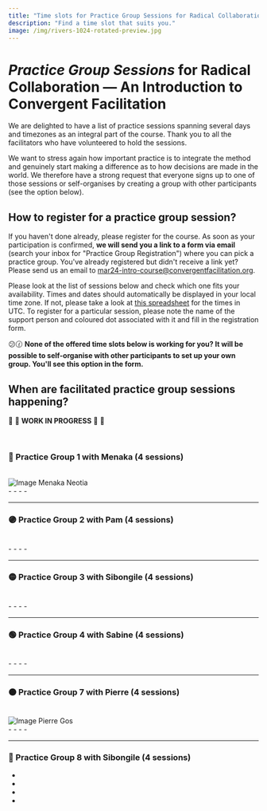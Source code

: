 ```yaml
---
title: "Time slots for Practice Group Sessions for Radical Collaboration — An Introduction to Convergent Facilitation with Paul and Verene"
description: "Find a time slot that suits you."
image: /img/rivers-1024-rotated-preview.jpg
---
```




# *Practice Group Sessions* for Radical Collaboration — An Introduction to Convergent Facilitation 

We are delighted to have a list of practice sessions spanning several days and timezones as an integral part of the course. Thank you to all the facilitators who have volunteered to hold the sessions. 

We want to stress again how important practice is to integrate the method and genuinely start making a difference as to how decisions are made in the world. We therefore have a strong request that everyone signs up to one of those sessions or self-organises by creating a group with other participants (see the option below).  

## How to register for a practice group session?

If you haven't done already, please register for the course. As soon as your participation is confirmed, **we will send you a link to a form via email** (search your inbox for "Practice Group Registration") where you can pick a practice group. You've already registered but didn't receive a link yet? Please send us an email to [mar24-intro-course@convergentfacilitation.org](mailto:mar24-intro-course@convergentfacilitation.org).

Please look at the list of sessions below and check which one fits your availability. Times and dates should automatically be displayed in your local time zone. If not, please take a look at [this spreadsheet](https://docs.google.com/spreadsheets/d/1xXLeedV9pK_vUOzZGaTWgNlQ68B2BbbMHAC4USEiTWQ/edit#gid=519258374) for the times in UTC. To register for a particular session, please note the name of the support person and coloured dot associated with it and fill in the registration form. 

😕🕜 **None of the offered time slots below is working for you? It will be possible to self-organise with other participants to set up your own group. You'll see this option in the form.**

## When are facilitated practice group sessions happening?

:construction: :seedling: **WORK IN PROGRESS**  :seedling: :construction:

<br/> 

### 🔴 Practice Group 1 with Menaka (4 sessions)

   
<br/> 
   
<div className="column-container">
  <div style={{ flex: 1, paddingRight: '10px', textAlign: 'center' }}>
	<img src="/img/Menaka.webp" alt="Image Menaka Neotia" className="round-image" style={{height: "200px", width: "auto"}}/>
  </div>
  <div style={{ flex: 2, paddingLeft: '10px' }}>
	- <LocalTime year={2024} month={3} day={6} startHour={8} startMinute={0} endHour={9} endMinute={30}/>
	- <LocalTime year={2024} month={3} day={13} startHour={8} startMinute={0} endHour={9} endMinute={30}/>
	- <LocalTime year={2024} month={3} day={20} startHour={8} startMinute={0} endHour={9} endMinute={30}/>
	- <LocalTime year={2024} month={3} day={27} startHour={8} startMinute={0} endHour={9} endMinute={30}/>
  </div>
</div>

---- 

### 🟣 Practice Group 2 with Pam (4 sessions)

   
<br/> 
   
<div className="column-container">
  <div style={{ flex: 2, paddingLeft: '10px' }}>
	- <LocalTime year={2024} month={3} day={7} startHour={0} startMinute={45} endHour={2} endMinute={15}/>
	- <LocalTime year={2024} month={3} day={13} startHour={23} startMinute={45} endHour={1} endMinute={15}/>
	- <LocalTime year={2024} month={3} day={20} startHour={23} startMinute={45} endHour={1} endMinute={15}/>
	- <LocalTime year={2024} month={3} day={27} startHour={23} startMinute={45} endHour={1} endMinute={15}/>
  </div>
</div>

----

### 🟡 Practice Group 3 with Sibongile (4 sessions)

   
<br/> 
   
<div className="column-container">
  <div style={{ flex: 2, paddingLeft: '10px' }}>
	- <LocalTime year={2024} month={3} day={7} startHour={9} startMinute={0} endHour={10} endMinute={30}/>
	- <LocalTime year={2024} month={3} day={14} startHour={9} startMinute={0} endHour={10} endMinute={30}/>
	- <LocalTime year={2024} month={3} day={21} startHour={9} startMinute={0} endHour={10} endMinute={30}/>
	- <LocalTime year={2024} month={3} day={28} startHour={9} startMinute={0} endHour={10} endMinute={30}/>
  </div>
</div>

---- 

### 🟢 Practice Group 4 with Sabine (4 sessions)

   
<br/> 
   
<div className="column-container">
  <div style={{ flex: 2, paddingLeft: '10px' }}>
	- <LocalTime year={2024} month={3} day={7} startHour={17} startMinute={0} endHour={18} endMinute={30}/>
	- <LocalTime year={2024} month={3} day={14} startHour={17} startMinute={0} endHour={18} endMinute={30}/>
	- <LocalTime year={2024} month={3} day={21} startHour={17} startMinute={0} endHour={18} endMinute={30}/>
	- <LocalTime year={2024} month={3} day={28} startHour={17} startMinute={0} endHour={18} endMinute={30}/>
  </div>
</div>

---- 

### 🟠 Practice Group 7 with Pierre (4 sessions)

   
<br/> 
   
<div className="column-container">
  <div style={{ flex: 1, paddingRight: '10px', textAlign: 'center' }}>
	<img src="/img/pierre_gos.png" alt="Image Pierre Gos" className="round-image" style={{height: "200px", width: "auto"}}/>
  </div>
  <div style={{ flex: 2, paddingLeft: '10px' }}>
	- <LocalTime year={2024} month={3} day={5} startHour={20} startMinute={0} endHour={21} endMinute={0}/>
	- <LocalTime year={2024} month={3} day={12} startHour={20} startMinute={0} endHour={21} endMinute={0}/>
	- <LocalTime year={2024} month={3} day={19} startHour={20} startMinute={0} endHour={21} endMinute={0}/>
	- <LocalTime year={2024} month={3} day={26} startHour={20} startMinute={0} endHour={21} endMinute={0}/>
  </div>
</div>

----

### 🔵 Practice Group 8 with Sibongile (4 sessions)

- <LocalTime year={2024} month={3} day={5} startHour={14} startMinute={0} endHour={17} endMinute={0}/>
- <LocalTime year={2024} month={3} day={12} startHour={15} startMinute={0} endHour={17} endMinute={0}/>
- <LocalTime year={2024} month={3} day={19} startHour={15} startMinute={0} endHour={17} endMinute={0}/>
- <LocalTime year={2024} month={3} day={26} startHour={15} startMinute={0} endHour={17} endMinute={0}/>
